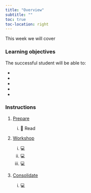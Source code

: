 ```yaml
---
title: "Overview"
subtitle: ""
toc: true
toc-location: right
---
```


This week we will cover 








### Learning objectives

The successful student will be able to:

-    

-   

-   

-   

-   

### Instructions

1.  [Prepare](study_before_workshop.qmd)

    i.  📖 Read 


2.  [Workshop](workshop.qmd)
    
    i. 💻 
    ii. 💻  
    iii. 💻 


3.  [Consolidate](study_after_workshop.qmd)

    i.  💻 



